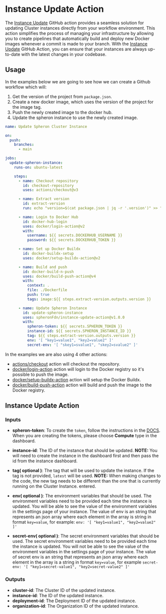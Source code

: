 
# Instance Update Action

The [Instance Update](https://github.com/marketplace/actions/instance-update-action) GitHub action provides a seamless solution for updating Cluster instances directly from your workflow environment. This action simplifies the process of managing your infrastructure by allowing you to create pipelines that automatically build and deploy new Docker images whenever a commit is made to your branch. With the [Instance Update](https://github.com/marketplace/actions/instance-update-action) GitHub Action, you can ensure that your instances are always up-to-date with the latest changes in your codebase.

## Usage

In the examples below we are going to see how we can create a Github workflow which will:

1. Get the version of the project from `package.json`.
2. Create a new docker image, which uses the version of the project for the image tag.
3. Push the newly created image to the docker hub.
4. Update the spheron instance to use the newly created image.

```yaml
name: Update Spheron Cluster Instance

on:
  push:
    branches:
      - main

jobs:
  update-spheron-instance:
    runs-on: ubuntu-latest

    steps:
      - name: Checkout repository
        id: checkout-repository
        uses: actions/checkout@v3

      - name: Extract version
        id: extract-version
        run: echo "version=$(cat package.json | jq -r '.version')" >> "$GITHUB_OUTPUT"

      - name: Login to Docker Hub
        id: docker-hub-login
        uses: docker/login-action@v2
        with:
          username: ${{ secrets.DOCKERHUB_USERNAME }}
          password: ${{ secrets.DOCKERHUB_TOKEN }}

      - name: Set up Docker Buildx
        id: docker-buildx-setup
        uses: docker/setup-buildx-action@v2

      - name: Build and push
        id: docker-build-n-push
        uses: docker/build-push-action@v4
        with:
          context: .
          file: ./Dockerfile
          push: true
          tags: image:${{ steps.extract-version.outputs.version }}

      - name: Update Spheron Instance
        id: update-spheron-instance
        uses: spheronFdn/instance-update-action@v1.0.0
        with:
          spheron-token: ${{ secrets.SPHERON_TOKEN }}
          instance-id: ${{ secrets.SPHERON_INSTANCE_ID }}
          tag: ${{ steps.extract-version.outputs.version }}
          env: '[ "key1=value1", "key2=value2" ]'
          secret-env: '[ "skey1=svalue1", "skey2=svalue2" ]'
```

In the examples we are also using 4 other actions:

- [actions/checkout](https://github.com/actions/checkout) action will checkout the repository.
- [docker/login-action](https://github.com/docker/login-action) action will login to the Docker registry so it's possible to push the image.
- [docker/setup-buildx-action](https://github.com/docker/setup-buildx-action) action will setup the Docker Buildx.
- [docker/build-push-action](https://github.com/docker/build-push-action) action will build and push the image to the Docker registry.

## Instance Update Action

### Inputs

- **spheron-token**: To create the `token`, follow the instructions in the [DOCS](https://docs.spheron.network/rest-api/#creating-an-access-token). When you are creating the tokens, please choose **Compute** type in the dashboard.
- **instance-id**: The ID of the instance that should be updated.
  <Callout type="info">
    **NOTE:** You will need to create the instance in the dashboard first and
    then pass the id from the instance dashboard.
  </Callout>
- **tag( optional )**: The tag that will be used to update the instance. If the tag is not provided, `latest` will be used.
  <Callout type="info">
    **NOTE:** When making changes to the code, the new tag needs to be different
    than the one that is currently running on the Cluster Instance. entered.
  </Callout>
- **env( optional )**: The environment variables that should be used. The environment variables need to be provided each time the instance is updated. You will be able to see the value of the environment variables in the settings page of your instance. The value of env is an string that represents an json array where each element in the array is string in format `key=value`, for example: `env: '[ "key1=value1", "key2=value2" ]'`

- **secret-env( optional )**: The secret environment variables that should be used. The secret environment variables need to be provided each time the instance is updated. You will not be able to see the value of the environment variables in the settings page of your instance. The value of secret env is an string that represents an json array where each element in the array is a string in format `key=value`, for example `secret-env: '[ "key1=secret-value1", "key2=secret-value2" ]'`

### Outputs

- **cluster-id**: The Cluster ID of the updated instance.
- **instance-id**: The ID of the updated instance.
- **deployment-id**: The Deployment ID of the updated instance.
- **organization-id**: The Organization ID of the updated instance.

<Navigation name="Instance Update Action" />
